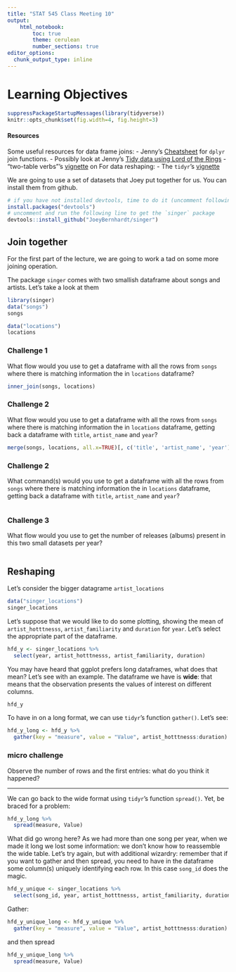 ```yaml
---
title: "STAT 545 Class Meeting 10"
output:
    html_notebook:
        toc: true
        theme: cerulean
        number_sections: true
editor_options: 
  chunk_output_type: inline
---
```


# Learning Objectives


```r
suppressPackageStartupMessages(library(tidyverse))
knitr::opts_chunk$set(fig.width=4, fig.height=3)
```

#### Resources

Some useful resources for data frame joins:
- Jenny's [Cheatsheet](bit001_dplyr-cheatsheet.html) for `dplyr` join functions.
- Possibly look at Jenny's [Tidy data using Lord of the Rings](https://github.com/jennybc/lotr-tidy)
- "two-table verbs"'s [vignette](https://cran.r-project.org/web/packages/dplyr/vignettes/two-table.html) on
For data reshaping:
-  The `tidyr`'s [vignette](https://cran.r-project.org/web/packages/tidyr/vignettes/tidy-data.html)


We are going to use a set of datasets that Joey put together for us. You can install them from github.

```r
# if you have not installed devtools, time to do it (uncomment following line)
install.packages("devtools")
# uncomment and run the following line to get the `singer` package
devtools::install_github("JoeyBernhardt/singer")
```

## Join together

For the first part of the lecture, we are going to work a tad on some more joining operation.

The package `singer` comes with two smallish dataframe about songs and artists. Let's take a look at them

```r
library(singer)
data("songs")
songs
```

```r
data("locations")
locations
```

### Challenge 1

What flow would you use to get a dataframe with all the rows from `songs` where there is matching information the in `locations` dataframe?

```r
inner_join(songs, locations)
```

### Challenge 2

What flow would you use to get a dataframe with all the rows from `songs` where there is matching information the in `locations` dataframe, getting back a dataframe with `title`, `artist_name` and `year`?

```r
merge(songs, locations, all.x=TRUE)[, c('title', 'artist_name', 'year')]
```

### Challenge 2

What command(s) would you use to get a dataframe with all the rows from `songs` where there is matching information the in `locations` dataframe, getting back a dataframe with `title`, `artist_name` and `year`?

```r

```

### Challenge 3

What flow would you use to get the number of releases (albums) present in this two small datasets per year?

```r

```


## Reshaping

Let's consider the bigger datagrame `artist_locations`

```r
data("singer_locations")
singer_locations
```


Let's suppose that we would like to do some plotting, showing the mean of `artist_hotttnesss`, `artist_familiarity` and `duration` for `year`. Let's select the appropriate part of the dataframe.

```r
hfd_y <- singer_locations %>%
  select(year, artist_hotttnesss, artist_familiarity, duration)
```


You may have heard that ggplot prefers long dataframes, what does that mean? Let's see with an example. The dataframe we have is **wide**: that means that the observation presents the values of interest on different columns.

```r
hfd_y
```

To have in on a long format, we can use `tidyr`'s function `gather()`. Let's see:

```r
hfd_y_long <- hfd_y %>%
  gather(key = "measure", value = "Value", artist_hotttnesss:duration)
```

### micro challenge

Observe the number of rows and the first entries: what do you think it happened?


---

We can go back to the wide format using `tidyr`'s function `spread()`. Yet, be braced for a problem:

```r
hfd_y_long %>%
  spread(measure, Value)
```

What did go wrong here? As we had more than one song per year, when we made it long we lost some information: we don't know how to reassemble the wide table. Let's try again, but with additional wizardry: remember that if you want to gather and then spread, you need to have in the dataframe some column(s) uniquely identifying each row. In this case `song_id` does the magic.


```r
hfd_y_unique <- singer_locations %>%
  select(song_id, year, artist_hotttnesss, artist_familiarity, duration)
```

Gather:

```r
hfd_y_unique_long <- hfd_y_unique %>%
  gather(key = "measure", value = "Value", artist_hotttnesss:duration)
```

and then spread

```r
hfd_y_unique_long %>%
  spread(measure, Value)
```